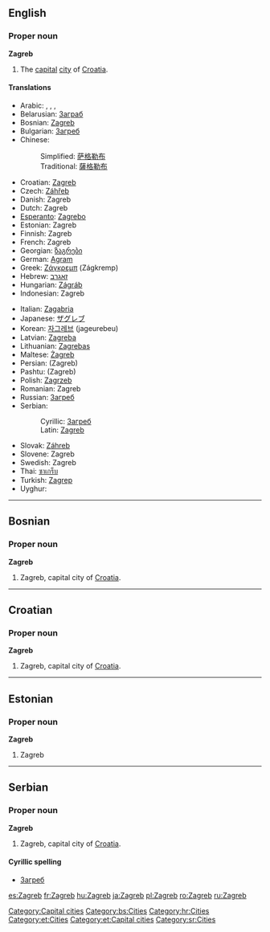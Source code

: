 {{wikipedia}}

==English==

===Proper noun===
'''Zagreb'''
# The [[capital]] [[city]] of [[Croatia]].

====Translations====
{{top}}
*Arabic: {{ARchar|[[زاجرب]]}}, {{ARchar|[[زاغرب]]}}, {{ARchar|[[زجرب]]}}, {{ARchar|[[زغرب]]}}
*Belarusian: [[Заграб]]
*Bosnian: [[Zagreb#Bosnian|Zagreb]] {{m}}
*Bulgarian: [[Загреб#Bulgarian|Загреб]] {{m}}
*Chinese:
*:Simplified: [[萨格勒布]]
*:Traditional: [[薩格勒布]]
*Croatian: [[Zagreb#Croatian|Zagreb]] {{m}}
*Czech: [[Záhřeb]]
*Danish: Zagreb
*Dutch: Zagreb
*[[Esperanto]]: [[Zagrebo]]
*Estonian: Zagreb
*Finnish: Zagreb
*French: Zagreb
*Georgian: [[ზაგრები]]
*German: [[Agram]]
*Greek: [[Ζάγκρεμπ]] (Zágkremp)
*Hebrew: [[זאגרב]]
*Hungarian: [[Zágráb]]
*Indonesian: Zagreb
{{mid}}
*Italian: [[Zagabria]]
*Japanese: [[ザグレブ]]
*Korean: [[자그레브]] (jageurebeu)
*Latvian: [[Zagreba]]
*Lithuanian: [[Zagrebas]]
*Maltese: [[Żagreb]]
*Persian: {{FAchar|[[زاگرب]]}} (Zagreb)
*Pashtu: {{FAchar|[[زاګرېب]]}} (Zagreb)
*Polish: [[Zagrzeb]]
*Romanian: Zagreb
*Russian: [[Загреб#Russian|Загреб]] {{m}}
*Serbian:
*:Cyrillic: [[Загреб#Serbian|Загреб]] {{m}}
*:Latin: [[Zagreb#Serbian|Zagreb]] {{m}}
*Slovak: [[Záhreb]]
*Slovene: Zagreb
*Swedish: Zagreb
*Thai: [[ซาเกร็บ]]
*Turkish: [[Zagrep]]
*Uyghur: {{FAchar|[[ﺯﺍﮔﺮﯦﺐ]]}}
{{bottom}}

[[Category:Capital cities]]

----
==Bosnian==

===Proper noun===
'''Zagreb''' {{m}}
#Zagreb, capital city of [[Croatia]].

[[Category:bs:Cities]]

----
==Croatian==

===Proper noun===
'''Zagreb''' {{m}}
#Zagreb, capital city of [[Croatia]].

[[Category:hr:Cities]]

----
==Estonian==
===Proper noun===
'''Zagreb'''

# Zagreb

[[Category:et:Cities]]
[[Category:et:Capital cities]]


----
==Serbian==

===Proper noun===
'''Zagreb''' {{m}}
#Zagreb, capital city of [[Croatia]].

====Cyrillic spelling====
*[[Загреб#Serbian|Загреб]]

[[Category:sr:Cities]]

[[es:Zagreb]]
[[fr:Zagreb]]
[[hu:Zagreb]]
[[ja:Zagreb]]
[[pl:Zagreb]]
[[ro:Zagreb]]
[[ru:Zagreb]]